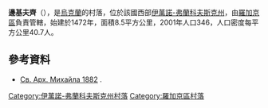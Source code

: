{{coord|49|26|27|N|24|27|10|E|scale:30000|display=title}}

'''邊基夫齊'''（{{lang-uk|Беньківці}}），是[[烏克蘭|烏克蘭]]的村落，位於該國西部[[伊萬諾-弗蘭科夫斯克州|伊萬諾-弗蘭科夫斯克州]]，由[[羅加京區|羅加京區]]負責管轄，始建於1472年，面積8.5平方公里，2001年人口346，人口密度每平方公里40.7人。

==參考資料==
* [http://decerkva.org.ua/fra/benkivtsi.html Св. Арх. Михайла 1882] {{Wayback|url=http://decerkva.org.ua/fra/benkivtsi.html |date=20200220050630 }}.

{{DEFAULTSORT:Беньківці}}
[[Category:伊萬諾-弗蘭科夫斯克州村落|Category:伊萬諾-弗蘭科夫斯克州村落]]
[[Category:羅加京區村落|Category:羅加京區村落]]


{{IvanoFrankivsk-geo-stub}}